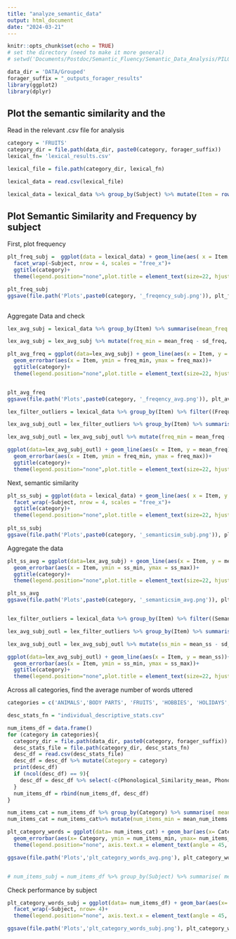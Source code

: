 ```yaml
---
title: "analyze_semantic_data"
output: html_document
date: "2024-03-21"
---
```


```r
knitr::opts_chunk$set(echo = TRUE)
# set the directory (need to make it more general)
# setwd('Documents/Postdoc/Semantic_Fluency/Semantic_Data_Analysis/PILOT')

data_dir = 'DATA/Grouped'
forager_suffix = "_outputs_forager_results"
library(ggplot2)
library(dplyr)
```

## Plot the semantic similarity and the 

Read in the relevant .csv file for analysis

```r
category = 'FRUITS'
category_dir = file.path(data_dir, paste0(category, forager_suffix))
lexical_fn= 'lexical_results.csv'

lexical_file = file.path(category_dir, lexical_fn)

lexical_data = read.csv(lexical_file)

lexical_data = lexical_data %>% group_by(Subject) %>% mutate(Item = row_number())

```

## Plot Semantic Similarity and Frequency by subject

First, plot frequency
```r

plt_freq_subj =  ggplot(data = lexical_data) + geom_line(aes( x = Item, y = Frequency_Value, color = Subject, group = Subject))+
  facet_wrap(~Subject, nrow = 4, scales = "free_x")+ 
  ggtitle(category)+
  theme(legend.position="none",plot.title = element_text(size=22, hjust = 0.5))

plt_freq_subj
ggsave(file.path('Plots',paste0(category, '_freqency_subj.png')), plt_freq_subj, units = "in", width = 8, height = 5)
  
```

Aggregate Data and check

```r

lex_avg_subj = lexical_data %>% group_by(Item) %>% summarise(mean_freq = mean(Frequency_Value), sd_freq = sd(Frequency_Value), mean_ss= mean(Semantic_Similarity), sd_ss = sd(Semantic_Similarity))

lex_avg_subj = lex_avg_subj %>% mutate(freq_min = mean_freq - sd_freq, freq_max = mean_freq + sd_freq, ss_min = mean_ss - sd_ss, ss_max = mean_ss + sd_ss)

plt_avg_freq = ggplot(data=lex_avg_subj) + geom_line(aes(x = Item, y = mean_freq))+
  geom_errorbar(aes(x = Item, ymin = freq_min, ymax = freq_max))+
  ggtitle(category)+
  theme(legend.position="none",plot.title = element_text(size=22, hjust = 0.5))


plt_avg_freq
ggsave(file.path('Plots',paste0(category, '_freqency_avg.png')), plt_avg_freq, units = "in", width = 8, height = 5)

lex_filter_outliers = lexical_data %>% group_by(Item) %>% filter((Frequency_Value < 2 *sd(Frequency_Value) + mean(Frequency_Value)))

lex_avg_subj_outl = lex_filter_outliers %>% group_by(Item) %>% summarise(mean_freq = mean(Frequency_Value), sd_freq = sd(Frequency_Value))

lex_avg_subj_outl = lex_avg_subj_outl %>% mutate(freq_min = mean_freq - sd_freq, freq_max = mean_freq + sd_freq)

ggplot(data=lex_avg_subj_outl) + geom_line(aes(x = Item, y = mean_freq))+
  geom_errorbar(aes(x = Item, ymin = freq_min, ymax = freq_max))+
  ggtitle(category)+
  theme(legend.position="none",plot.title = element_text(size=22, hjust = 0.5))

```

Next, semantic similarity 
```r

plt_ss_subj = ggplot(data = lexical_data) + geom_line(aes( x = Item, y = Semantic_Similarity, color = Subject, group = Subject))+
  facet_wrap(~Subject, nrow = 4, scales = "free_x")+ 
  ggtitle(category)+
  theme(legend.position="none",plot.title = element_text(size=22, hjust = 0.5))
  
plt_ss_subj
ggsave(file.path('Plots',paste0(category, '_semanticsim_subj.png')), plt_ss_subj, units = "in", width = 8, height = 5)

```
Aggregate the data

```r
plt_ss_avg = ggplot(data=lex_avg_subj) + geom_line(aes(x = Item, y = mean_ss))+
  geom_errorbar(aes(x = Item, ymin = ss_min, ymax = ss_max))+
  ggtitle(category)+
  theme(legend.position="none",plot.title = element_text(size=22, hjust = 0.5))

plt_ss_avg
ggsave(file.path('Plots',paste0(category, '_semanticsim_avg.png')), plt_ss_avg, units = "in", width = 8, height = 5)


lex_filter_outliers = lexical_data %>% group_by(Item) %>% filter((Semantic_Similarity < 2 *sd(Semantic_Similarity) + mean(Semantic_Similarity)))

lex_avg_subj_outl = lex_filter_outliers %>% group_by(Item) %>% summarise(mean_ss = mean(Semantic_Similarity), sd_ss = sd(Semantic_Similarity))

lex_avg_subj_outl = lex_avg_subj_outl %>% mutate(ss_min = mean_ss - sd_ss, ss_max = mean_ss + sd_ss)

ggplot(data=lex_avg_subj_outl) + geom_line(aes(x = Item, y = mean_ss))+
  geom_errorbar(aes(x = Item, ymin = ss_min, ymax = ss_max))+
  ggtitle(category)+
  theme(legend.position="none",plot.title = element_text(size=22, hjust = 0.5))

```
Across all categories, find the average number of words uttered 

```r

categories = c('ANIMALS','BODY PARTS', 'FRUITS', 'HOBBIES', 'HOLIDAYS', 'HOME APPLIANCES', 'LIQUIDS', 'MEANS OF TRANSPORT', 'MEDICAL CONDITIONS', 'MUSICAL INSTRUMENTS', 'OCCUPATIONS', 'TOOLS', 'VEGETABLES')

desc_stats_fn = "individual_descriptive_stats.csv"

num_items_df = data.frame()
for (category in categories){
  category_dir = file.path(data_dir, paste0(category, forager_suffix))
  desc_stats_file = file.path(category_dir, desc_stats_fn)
  desc_df = read.csv(desc_stats_file)
  desc_df = desc_df %>% mutate(Category = category)
  print(desc_df)
  if (ncol(desc_df) == 9){
    desc_df = desc_df %>% select(-c(Phonological_Similarity_mean, Phonological_Similarity_std))
  }
  num_items_df = rbind(num_items_df, desc_df)
}

num_items_cat = num_items_df %>% group_by(Category) %>% summarise( mean_num_items = mean(X._of_Items), sd_num_items = sd(X._of_Items))
num_items_cat = num_items_cat%>% mutate(num_items_min = mean_num_items - sd_num_items, num_items_max = mean_num_items + sd_num_items)

plt_category_words = ggplot(data= num_items_cat) + geom_bar(aes(x= Category,  y = mean_num_items, fill = Category), stat='identity')+
  geom_errorbar(aes(x= Category, ymin = num_items_min, ymax= num_items_max), width = 0)+
  theme(legend.position="none", axis.text.x = element_text(angle = 45, vjust =1, hjust=1))

ggsave(file.path('Plots','plt_category_words_avg.png'), plt_category_words, units = "in", width = 8, height = 5)


# num_items_subj = num_items_df %>% group_by(Subject) %>% summarise( mean_num_items = mean(X._of_Items), sd_num_items = sd(X._of_Items))
```

Check performance by subject


```r
plt_category_words_subj = ggplot(data= num_items_df) + geom_bar(aes(x= Category,  y = X._of_Items, fill = Category), stat='identity')+
  facet_wrap(~Subject, nrow= 4)+
  theme(legend.position="none", axis.text.x = element_text(angle = 45, vjust =1, hjust=1))

ggsave(file.path('Plots','plt_category_words_subj.png'), plt_category_words_subj, units = "in", width = 8, height = 5)


```

